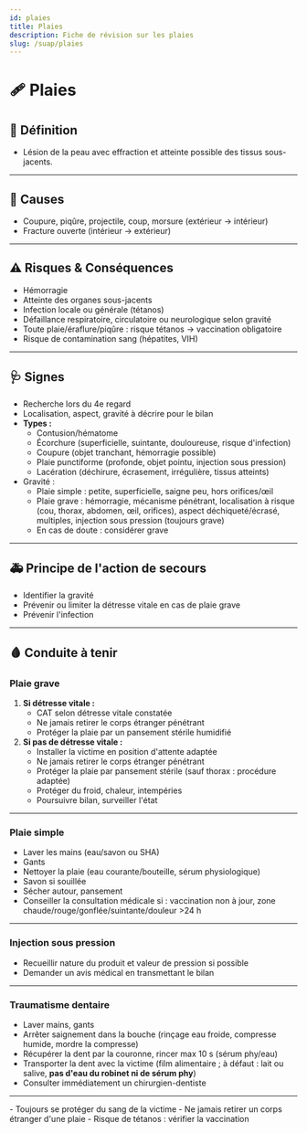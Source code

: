 ---
id: plaies
title: Plaies
description: Fiche de révision sur les plaies
slug: /suap/plaies
---


# 🩹 Plaies

## 📝 Définition

- Lésion de la peau avec effraction et atteinte possible des tissus sous-jacents.

---

## 🔎 Causes

- Coupure, piqûre, projectile, coup, morsure (extérieur → intérieur)
- Fracture ouverte (intérieur → extérieur)

---

## ⚠️ Risques & Conséquences

- Hémorragie
- Atteinte des organes sous-jacents
- Infection locale ou générale (tétanos)
- Défaillance respiratoire, circulatoire ou neurologique selon gravité
- Toute plaie/éraflure/piqûre : risque tétanos → vaccination obligatoire
- Risque de contamination sang (hépatites, VIH)

---

## 🩺 Signes

- Recherche lors du 4e regard
- Localisation, aspect, gravité à décrire pour le bilan
- **Types :**
    - Contusion/hématome
    - Écorchure (superficielle, suintante, douloureuse, risque d'infection)
    - Coupure (objet tranchant, hémorragie possible)
    - Plaie punctiforme (profonde, objet pointu, injection sous pression)
    - Lacération (déchirure, écrasement, irrégulière, tissus atteints)
- Gravité :
    - Plaie simple : petite, superficielle, saigne peu, hors orifices/œil
    - Plaie grave : hémorragie, mécanisme pénétrant, localisation à risque (cou, thorax, abdomen, œil, orifices), aspect déchiqueté/écrasé, multiples, injection sous pression (toujours grave)
    - En cas de doute : considérer grave

---

## 🚑 Principe de l'action de secours

- Identifier la gravité
- Prévenir ou limiter la détresse vitale en cas de plaie grave
- Prévenir l'infection

---

## 🩸 Conduite à tenir

### Plaie grave

1. **Si détresse vitale :**
    - CAT selon détresse vitale constatée
    - Ne jamais retirer le corps étranger pénétrant
    - Protéger la plaie par un pansement stérile humidifié
2. **Si pas de détresse vitale :**
    - Installer la victime en position d'attente adaptée
    - Ne jamais retirer le corps étranger pénétrant
    - Protéger la plaie par pansement stérile (sauf thorax : procédure adaptée)
    - Protéger du froid, chaleur, intempéries
    - Poursuivre bilan, surveiller l'état

---

### Plaie simple

- Laver les mains (eau/savon ou SHA)
- Gants
- Nettoyer la plaie (eau courante/bouteille, sérum physiologique)
- Savon si souillée
- Sécher autour, pansement
- Conseiller la consultation médicale si : vaccination non à jour, zone chaude/rouge/gonflée/suintante/douleur >24 h

---

### Injection sous pression

- Recueillir nature du produit et valeur de pression si possible
- Demander un avis médical en transmettant le bilan

---

### Traumatisme dentaire

- Laver mains, gants
- Arrêter saignement dans la bouche (rinçage eau froide, compresse humide, mordre la compresse)
- Récupérer la dent par la couronne, rincer max 10 s (sérum phy/eau)
- Transporter la dent avec la victime (film alimentaire ; à défaut : lait ou salive, **pas d'eau du robinet ni de sérum phy**)
- Consulter immédiatement un chirurgien-dentiste

---

<Admonition type="caution">
- Toujours se protéger du sang de la victime
- Ne jamais retirer un corps étranger d'une plaie
- Risque de tétanos : vérifier la vaccination
</Admonition>